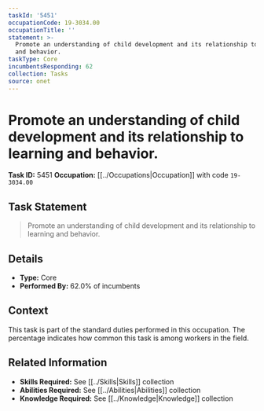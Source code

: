 ```yaml
---
taskId: '5451'
occupationCode: 19-3034.00
occupationTitle: ''
statement: >-
  Promote an understanding of child development and its relationship to learning
  and behavior.
taskType: Core
incumbentsResponding: 62
collection: Tasks
source: onet
---
```

# Promote an understanding of child development and its relationship to learning and behavior.

**Task ID:** 5451
**Occupation:** [[../Occupations|Occupation]] with code `19-3034.00`

## Task Statement

> Promote an understanding of child development and its relationship to learning and behavior.

## Details

- **Type:** Core
- **Performed By:** 62.0% of incumbents

## Context

This task is part of the standard duties performed in this occupation. The percentage indicates how common this task is among workers in the field.

## Related Information

- **Skills Required:** See [[../Skills|Skills]] collection
- **Abilities Required:** See [[../Abilities|Abilities]] collection
- **Knowledge Required:** See [[../Knowledge|Knowledge]] collection
